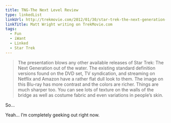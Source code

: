 ```yaml
---
title: TNG-The Next Level Review
type: linkedList
linkUrl: http://trekmovie.com/2012/01/30/star-trek-the-next-generation-the-next-level-review/
linkTitle: Matt Wright writing on TrekMovie.com
tags:
  - Fun
  - iWant
  - Linked
  - Star Trek
---
```


> The presentation blows any other available releases of Star Trek: The Next Generation out of the water. The existing standard definition versions found on the DVD set, TV syndication, and streaming on Netflix and Amazon have a rather flat dull look to them. The image on this Blu-ray has more contrast and the colors are richer. Things are much sharper too. You can see lots of texture on the walls of the bridge as well as costume fabric and even variations in people’s skin.

So…

Yeah… I’m completely geeking out right now.
